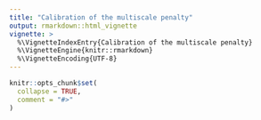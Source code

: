 ```yaml
---
title: "Calibration of the multiscale penalty"
output: rmarkdown::html_vignette
vignette: >
  %\VignetteIndexEntry{Calibration of the multiscale penalty}
  %\VignetteEngine{knitr::rmarkdown}
  %\VignetteEncoding{UTF-8}
---
```


```r
knitr::opts_chunk$set(
  collapse = TRUE,
  comment = "#>"
)
```



